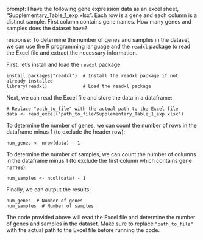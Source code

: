 prompt:
I have the following gene expression data as an excel sheet, "Supplementary_Table_1_exp.xlsx". Each row is a gene and each column is a distinct sample. First column contains gene names. How many genes and samples does the dataset have?

response:
To determine the number of genes and samples in the dataset, we can use the R programming language and the `readxl` package to read the Excel file and extract the necessary information.

First, let's install and load the `readxl` package:
```
install.packages("readxl")  # Install the readxl package if not already installed
library(readxl)             # Load the readxl package
```

Next, we can read the Excel file and store the data in a dataframe:
```
# Replace "path_to_file" with the actual path to the Excel file
data <- read_excel("path_to_file/Supplementary_Table_1_exp.xlsx")
```

To determine the number of genes, we can count the number of rows in the dataframe minus 1 (to exclude the header row):
```
num_genes <- nrow(data) - 1
```

To determine the number of samples, we can count the number of columns in the dataframe minus 1 (to exclude the first column which contains gene names):
```
num_samples <- ncol(data) - 1
```

Finally, we can output the results:
```
num_genes  # Number of genes
num_samples  # Number of samples
```

The code provided above will read the Excel file and determine the number of genes and samples in the dataset. Make sure to replace `"path_to_file"` with the actual path to the Excel file before running the code.
